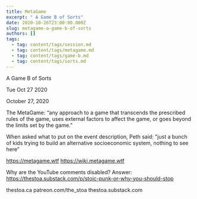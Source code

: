 ```yaml
---
title: MetaGame
excerpt: " A Game B of Sorts"
date: 2020-10-26T23:00:00.000Z
slug: metagame-a-game-b-of-sorts
authors: []
tags:
  - tag: content/tags/session.md
  - tag: content/tags/metagame.md
  - tag: content/tags/game-b.md
  - tag: content/tags/sorts.md
---
```




 A Game B of Sorts

Tue Oct 27 2020

October 27, 2020

The MetaGame: “any approach to a game that transcends the prescribed rules of the game, uses external factors to affect the game, or goes beyond the limits set by the game.”

When asked what to put on the event description, Peth said: "just a bunch of kids trying to build an alternative socioeconomic system, nothing to see here”

https://metagame.wtf
https://wiki.metagame.wtf

Why are the YouTube comments disabled? Answer: https://thestoa.substack.com/p/stoic-punk-or-why-you-should-stop

thestoa.ca
patreon.com/the_stoa
thestoa.substack.com


